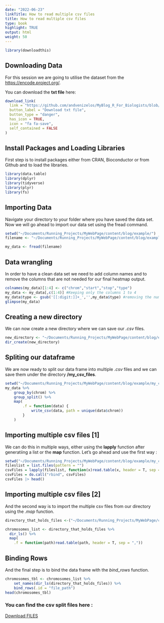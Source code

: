 ```yaml
---
date: "2022-06-23"
linkTitle: How to read multiple csv files
title: How to read multiple csv files
type: book
highlight: TRUE
output: html
weight: 50
---
```


```r
library(downloadthis)
```

## Downloading Data

For this session we are going to utilise the dataset from the <https://encode.project.org/>.

You can download the **txt file** here:

```r
download_link(
  link = "https://github.com/andvenizelos/MyBlog_R_For_Biologists/blob/main/Tip.1/Encode_HMM_data.txt",
  button_label = "Download txt file",
  button_type = "danger",
  has_icon = TRUE,
  icon = "fa fa-save",
  self_contained = FALSE
)
```

## Install Packages and Loading Libraries

First step is to install packages either from CRAN, Bioconductor or from Github and to load the libraries.

```r
library(data.table)
library(dplyr)
library(tidyverse)
library(plyr)
library(fs)
```

## Importing Data

Navigate your directory to your folder where you have saved the data set. Now we will go ahead to import our data set using the fread command.

```r
setwd("~/Documents/Running_Projects/MyWebPage/content/blog/example/")
filename <- "~/Documents/Running_Projects/MyWebPage/content/blog/example/Encode_HMM_data.txt"

```

```r
my_data <- fread(filename)
```

## Data wrangling

In order to have a clean data set we need to add column names and to remove the columns that are not needed for our final heatmap output.

```r
colnames(my_data)[1:4] <- c("chrom","start","stop","type")
my_data <- my_data[,c(1:4)] #Keeping only the columns 1 to 4
my_data$type <- gsub('[[:digit:]]+_','',my_data$type) #removing the numbers and underscores from our type column
glimpse(my_data)
```

## Creating a new directory

We can now create a new directory where we can save our *.csv* files.

```r
new_directory <- "~/Documents/Running_Projects/MyWebPage/content/blog/example/my_csv_files/"
dir_create(new_directory)
```

## Spliting our dataframe

We are now ready to split our data frame into multiple *.csv* files and we can save them under the directory **/my_csv_files**.

```r
setwd("~/Documents/Running_Projects/MyWebPage/content/blog/example/my_csv_files/")
my_data %>%
    group_by(chrom) %>%
    group_split() %>%
    map(
        .f = function(data) {
            write_csv(data, path = unique(data$chrom))
        }
    )
```

## Importing multiple csv files [1]

We can do this in multiple ways, either using the **lapply** function after generatiing a list or the **map** function. Let's go ahead and use the first way :

```r
setwd("~/Documents/Running_Projects/MyWebPage/content/blog/example/my_csv_files/")
fileslist = list.files(pattern = "")
csvFiles = lapply(fileslist, function(x)read.table(x, header = T, sep = ","))
csvFiles = do.call("rbind", csvFiles)
csvFiles |> head()
```

## Importing multiple csv files [2]

And the second way is to import the multiple csv files from our directory using the *.map* function.

```r
directory_that_holds_files <-("~/Documents/Running_Projects/MyWebPage/content/blog/example/my_csv_files/")

chromosomes_list <- directory_that_holds_files %>%
  dir_ls() %>%
  map(
    .f = function(path)read.table(path, header = T, sep = ","))

```

## Binding Rows

And the final step is to bind the data frame with the *bind_rows* function.

```r
chromosomes_tbl <- chromosomes_list %>%
    set_names(dir_ls(directory_that_holds_files)) %>%
    bind_rows(.id = "file_path")
head(chromosomes_tbl)

```
### You can find the csv split files here : 


<a id="raw-url" href="https://github.com/andvenizelos/MyBlog_R_For_Biologists/tree/main/Tip.4">Download FILES</a>


